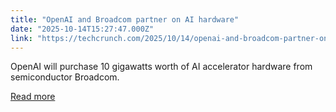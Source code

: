 ```yaml
---
title: "OpenAI and Broadcom partner on AI hardware"
date: "2025-10-14T15:27:47.000Z"
link: "https://techcrunch.com/2025/10/14/openai-and-broadcom-partner-on-ai-hardware/"
---
```


OpenAI will purchase 10 gigawatts worth of AI accelerator hardware from semiconductor Broadcom. 

[Read more](https://techcrunch.com/2025/10/14/openai-and-broadcom-partner-on-ai-hardware/)
